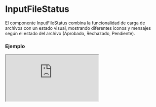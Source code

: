 
# InputFileStatus

El componente InputFileStatus combina la funcionalidad de carga de archivos con un estado visual, mostrando diferentes iconos y mensajes según el estado del archivo (Aprobado, Rechazado, Pendiente).

### Ejemplo

<Iframe src="https://fenextjs-component-storybook.vercel.app/iframe.html?args=&id=input-inputfilestatus--index&viewMode=story" />

### Importacion

Para importar el componente InputFileStatus, se puede hacer desde fenextjs

```tsx copy
import { InputFileStatus } from "fenextjs";
```

### Parametros

| Parametro | Tipo | Requerido | Default | Descripcion |
| --------- | ---- | --------- | ------- | ----------- |
| title | React.ReactNode | no | 'Drag and drop here' | Título del componente que se muestra cuando no hay archivos cargados. |
| text | React.ReactNode | no | 'Drag and drop your file or template here.' | Texto que se muestra para guiar al usuario sobre la acción que debe realizar. |
| icon | React.ReactNode | no | \<Upload2 /\> | Ícono que se muestra en el componente. |
| btn | React.ReactNode | no | 'Choose File' | Texto o contenido del botón de carga. |
| iconLoader | React.ReactNode | no | \<LoaderSpinner /\> | Ícono que se muestra mientras se está cargando el archivo. |
| className | string | no | '' | Clase CSS para el componente. |
| onUploadFile | (data: FileProps) =\> Promise\<FileProps\> | sí | undefined | Función que se ejecuta para manejar la carga del archivo. |
| contentByStatus | InputFileStatusContentByStatus | no | \{\} | Contenido específico para cada estado del archivo, que incluye título, ícono y etiqueta. |

### Storybook

Para ver el storybook del componente lo puede hacer con este [link](https://fenextjs-component-storybook.vercel.app/?path=/story/input-inputfilestatus--index)

### Usos

- Carga de archivo con estado de éxito

```tsx copy
<InputFileStatus onUploadFile={async (file) => { /* Lógica de carga */ return file; }} />
```

- Carga de archivo con gestión de errores

```tsx copy
<InputFileStatus onUploadFile={async (file) => { throw new Error('Error de carga'); }} />
```

- Componente de carga con botón personalizado

```tsx copy
<InputFileStatus btn={<Button>Subir Archivo</Button>} onUploadFile={async (file) => { /* Lógica de carga */ return file; }} />
```

